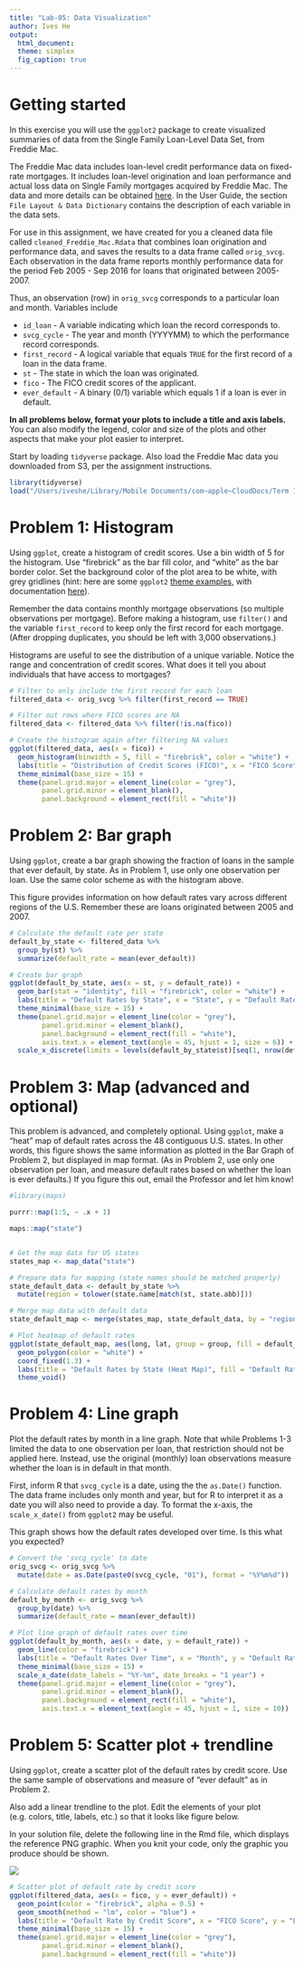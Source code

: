 ```yaml
---
title: "Lab-05: Data Visualization"
author: Ives He
output:
  html_document:
  theme: simplex
  fig_caption: true
---
```


# Getting started
In this exercise you will use the `ggplot2` package to create visualized summaries of data from the Single Family Loan-Level Data Set, from Freddie Mac.

The Freddie Mac data includes loan-level credit performance data on fixed-rate mortgages. It includes loan-level origination and loan performance and actual loss data on Single Family mortgages acquired by Freddie Mac. The data and more details can be obtained [here](http://www.freddiemac.com/research/datasets/sf_loanlevel_dataset.html). In the User Guide, the section `File Layout & Data Dictionary` contains the description of each variable in the data sets. 

For use in this assignment, we have created for you a cleaned data file called `cleaned_Freddie_Mac.Rdata` that combines loan origination and performance data, and saves the results to a data frame called `orig_svcg`. Each observation in the data frame reports monthly performance data for the period Feb 2005 - Sep 2016 for loans that originated between 2005-2007. 

Thus, an observation (row) in `orig_svcg` corresponds to a particular loan and month. Variables include

- `id_loan` - A variable indicating which loan the record corresponds to.
- `svcg_cycle` - The year and month (YYYYMM) to which the performance record corresponds.
- `first_record` - A logical variable that equals `TRUE` for the first record of a loan in the data frame.
- `st` - The state in which the loan was originated.
- `fico` - The FICO credit scores of the applicant.
- `ever_default` - A binary (0/1) variable which equals 1 if a loan is ever in default.

**In all problems below, format your plots to include a title and axis labels.** You can also modify the legend, color and size of the plots and other aspects that make your plot easier to interpret.

Start by loading `tidyverse` package. Also load the Freddie Mac data you downloaded from S3, per the assignment instructions.

```r
library(tidyverse)
load("/Users/iveshe/Library/Mobile Documents/com~apple~CloudDocs/Term 1/FIN 550/Lab/lab-05/cleaned_Freddie_Mac.Rdata")
```

# Problem 1: Histogram

Using `ggplot`, create a histogram of credit scores. Use a bin width of 5 for the histogram. Use "firebrick" as the bar fill color, and "white" as the bar border color. Set the background color of the plot area to be white, with grey gridlines (hint: here are some `ggplot2` [theme examples](https://www.r-bloggers.com/ggplot2-themes-examples/), with documentation [here](http://ggplot2.tidyverse.org/reference/ggtheme.html)).

Remember the data contains monthly mortgage observations (so multiple observations per mortgage). Before making a histogram, use `filter()` and the variable `first_record` to keep only the first record for each mortgage. (After dropping duplicates, you should be left with 3,000 observations.)

Histograms are useful to see the distribution of a unique variable. Notice the range and concentration of credit scores. What does it tell you about individuals that have access to mortgages?

```r
# Filter to only include the first record for each loan
filtered_data <- orig_svcg %>% filter(first_record == TRUE)

# Filter out rows where FICO scores are NA
filtered_data <- filtered_data %>% filter(!is.na(fico))

# Create the histogram again after filtering NA values
ggplot(filtered_data, aes(x = fico)) +
  geom_histogram(binwidth = 5, fill = "firebrick", color = "white") +
  labs(title = "Distribution of Credit Scores (FICO)", x = "FICO Score", y = "Count") +
  theme_minimal(base_size = 15) +
  theme(panel.grid.major = element_line(color = "grey"),
        panel.grid.minor = element_blank(),
        panel.background = element_rect(fill = "white"))


```



# Problem 2: Bar graph

Using `ggplot`, create a bar graph showing the fraction of loans in the sample that ever default, by state. As in Problem 1, use only one observation per loan. Use the same color scheme as with the histogram above.

This figure provides information on how default rates vary across different regions of the U.S. Remember these are loans originated between 2005 and 2007.

```r
# Calculate the default rate per state
default_by_state <- filtered_data %>%
  group_by(st) %>%
  summarize(default_rate = mean(ever_default))

# Create bar graph
ggplot(default_by_state, aes(x = st, y = default_rate)) +
  geom_bar(stat = "identity", fill = "firebrick", color = "white") +
  labs(title = "Default Rates by State", x = "State", y = "Default Rate") +
  theme_minimal(base_size = 15) +
  theme(panel.grid.major = element_line(color = "grey"),
        panel.grid.minor = element_blank(),
        panel.background = element_rect(fill = "white"),
        axis.text.x = element_text(angle = 45, hjust = 1, size = 6)) +  
  scale_x_discrete(limits = levels(default_by_state$st)[seq(1, nrow(default_by_state), by = 2)])


```

# Problem 3: Map (advanced and optional)

This problem is advanced, and completely optional. Using `ggplot`, make a "heat" map of default rates across the 48 contiguous U.S. states. In other words, this figure shows the same information as plotted in the Bar Graph of Problem 2, but displayed in map format. (As in Problem 2, use only one observation per loan, and measure default rates based on whether the loan is ever defaults.) If you figure this out, email the Professor and let him know!

```r
#library(maps)

purrr::map(1:5, ~ .x + 1)

maps::map("state")


# Get the map data for US states
states_map <- map_data("state")

# Prepare data for mapping (state names should be matched properly)
state_default_data <- default_by_state %>%
  mutate(region = tolower(state.name[match(st, state.abb)]))

# Merge map data with default data
state_default_map <- merge(states_map, state_default_data, by = "region", all.x = TRUE)

# Plot heatmap of default rates
ggplot(state_default_map, aes(long, lat, group = group, fill = default_rate)) +
  geom_polygon(color = "white") +
  coord_fixed(1.3) +
  labs(title = "Default Rates by State (Heat Map)", fill = "Default Rate") +
  theme_void()

```


# Problem 4: Line graph

Plot the default rates by month in a line graph. Note that while Problems 1-3 limited the data to one observation per loan, that restriction should not be applied here. Instead, use the original (monthly) loan observations measure whether the loan is in default in that month.

First, inform R that `svcg_cycle` is a date, using the the `as.Date()` function. The data frame includes only month and year, but for R to interpret it as a date you will also need to provide a day. To format the x-axis, the `scale_x_date()` from `ggplot2` may be useful.

This graph shows how the default rates developed over time. Is this what you expected?

```r
# Convert the 'svcg_cycle' to date
orig_svcg <- orig_svcg %>%
  mutate(date = as.Date(paste0(svcg_cycle, "01"), format = "%Y%m%d"))

# Calculate default rates by month
default_by_month <- orig_svcg %>%
  group_by(date) %>%
  summarize(default_rate = mean(ever_default))

# Plot line graph of default rates over time
ggplot(default_by_month, aes(x = date, y = default_rate)) +
  geom_line(color = "firebrick") +
  labs(title = "Default Rates Over Time", x = "Month", y = "Default Rate") +
  theme_minimal(base_size = 15) +
  scale_x_date(date_labels = "%Y-%m", date_breaks = "1 year") +
  theme(panel.grid.major = element_line(color = "grey"),
        panel.grid.minor = element_blank(),
        panel.background = element_rect(fill = "white"),
        axis.text.x = element_text(angle = 45, hjust = 1, size = 10))


```

# Problem 5: Scatter plot + trendline

Using `ggplot`, create a scatter plot of the default rates by credit score. Use the same sample of observations and measure of "ever default" as in Problem 2.

Also add a linear trendline to the plot. Edit the elements of your plot (e.g. colors, title, labels, etc.) so that it looks like figure below.

In your solution file, delete the following line in the Rmd file, which displays the reference PNG graphic. When you knit your code, only the graphic you produce should be shown.

![](data/plot_advanced.png)

```r
# Scatter plot of default rate by credit score
ggplot(filtered_data, aes(x = fico, y = ever_default)) +
  geom_point(color = "firebrick", alpha = 0.5) +
  geom_smooth(method = "lm", color = "blue") +
  labs(title = "Default Rate by Credit Score", x = "FICO Score", y = "Ever Default") +
  theme_minimal(base_size = 15) +
  theme(panel.grid.major = element_line(color = "grey"),
        panel.grid.minor = element_blank(),
        panel.background = element_rect(fill = "white"))

```
